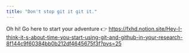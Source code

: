 ```yaml
---
title: "Don't stop git it git it."
---
```


Oh hi! Go here to start your adventure 👉 <https://fxhd.notion.site/Hey-I-think-it-s-about-time-you-start-using-git-and-github-in-your-research-8f144c9f60384bb0b212df4645675f3f?pvs=25>
